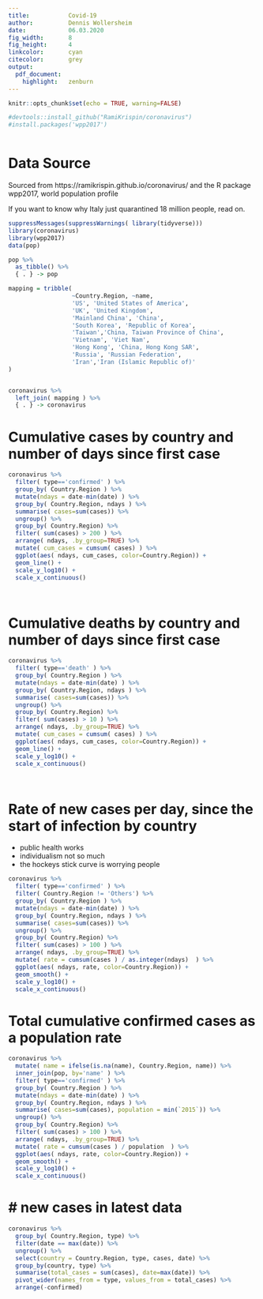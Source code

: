 ```yaml
---
title:           Covid-19 
author:          Dennis Wollersheim 
date:            06.03.2020
fig_width:       8 
fig_height:      4 
linkcolor:       cyan
citecolor:       grey
output:
  pdf_document:
    highlight:   zenburn
---
```


\tableofcontents

```r
knitr::opts_chunk$set(echo = TRUE, warning=FALSE)

#devtools::install_github("RamiKrispin/coronavirus")
#install.packages('wpp2017')



```

# Data Source

Sourced from https://ramikrispin.github.io/coronavirus/ and the R package wpp2017, world population profile

If you want to know why Italy just quarantined 18 million people, read on.


```r

suppressMessages(suppressWarnings( library(tidyverse)))
library(coronavirus)
library(wpp2017)
data(pop)

pop %>% 
  as_tibble() %>% 
  { . } -> pop

mapping = tribble(
                  ~Country.Region, ~name, 
                  'US', 'United States of America',
                  'UK', 'United Kingdom',
                  'Mainland China', 'China',
                  'South Korea', 'Republic of Korea',
                  'Taiwan','China, Taiwan Province of China',
                  'Vietnam', 'Viet Nam',
                  'Hong Kong', 'China, Hong Kong SAR',
                  'Russia', 'Russian Federation',
                  'Iran','Iran (Islamic Republic of)'
)


coronavirus %>%
  left_join( mapping ) %>% 
  { . } -> coronavirus

```
# Cumulative cases by country and number of days since first case

```r


coronavirus %>% 
  filter( type=='confirmed' ) %>%
  group_by( Country.Region ) %>%
  mutate(ndays = date-min(date) ) %>%
  group_by( Country.Region, ndays ) %>%
  summarise( cases=sum(cases)) %>%
  ungroup() %>%
  group_by( Country.Region) %>%
  filter( sum(cases) > 200 ) %>%
  arrange( ndays, .by_group=TRUE) %>%
  mutate( cum_cases = cumsum( cases) ) %>%
  ggplot(aes( ndays, cum_cases, color=Country.Region)) +
  geom_line() +
  scale_y_log10() +
  scale_x_continuous()




```


# Cumulative deaths by country and number of days since first case

```r

coronavirus %>% 
  filter( type=='death' ) %>%
  group_by( Country.Region ) %>%
  mutate(ndays = date-min(date) ) %>%
  group_by( Country.Region, ndays ) %>%
  summarise( cases=sum(cases)) %>%
  ungroup() %>%
  group_by( Country.Region) %>%
  filter( sum(cases) > 10 ) %>%
  arrange( ndays, .by_group=TRUE) %>%
  mutate( cum_cases = cumsum( cases) ) %>%
  ggplot(aes( ndays, cum_cases, color=Country.Region)) +
  geom_line() + 
  scale_y_log10() +
  scale_x_continuous()




```

# Rate of new cases per day, since the start of infection by country

 - public health works
 - individualism not so much
 - the hockeys stick curve is worrying people


```r

coronavirus %>% 
  filter( type=='confirmed' ) %>%
  filter( Country.Region != 'Others') %>%
  group_by( Country.Region ) %>%
  mutate(ndays = date-min(date) ) %>%
  group_by( Country.Region, ndays ) %>%
  summarise( cases=sum(cases)) %>%
  ungroup() %>%
  group_by( Country.Region) %>%
  filter( sum(cases) > 100 ) %>%
  arrange( ndays, .by_group=TRUE) %>%
  mutate( rate = cumsum(cases ) / as.integer(ndays)  ) %>%
  ggplot(aes( ndays, rate, color=Country.Region)) +
  geom_smooth() +
  scale_y_log10() +
  scale_x_continuous()

```



# Total cumulative confirmed cases as a population rate


```r

coronavirus %>% 
  mutate( name = ifelse(is.na(name), Country.Region, name)) %>%
  inner_join(pop, by='name' ) %>% 
  filter( type=='confirmed' ) %>%
  group_by( Country.Region ) %>%
  mutate(ndays = date-min(date) ) %>%
  group_by( Country.Region, ndays ) %>%
  summarise( cases=sum(cases), population = min(`2015`)) %>%
  ungroup() %>%
  group_by( Country.Region) %>%
  filter( sum(cases) > 100 ) %>%
  arrange( ndays, .by_group=TRUE) %>%
  mutate( rate = cumsum(cases ) / population  ) %>%
  ggplot(aes( ndays, rate, color=Country.Region)) +
  geom_smooth() +
  scale_y_log10() +
  scale_x_continuous()

```


# # new cases in latest data


```r
coronavirus %>% 
  group_by( Country.Region, type) %>%
  filter(date == max(date)) %>%
  ungroup() %>%
  select(country = Country.Region, type, cases, date) %>%
  group_by(country, type) %>%
  summarise(total_cases = sum(cases), date=max(date)) %>%
  pivot_wider(names_from = type, values_from = total_cases) %>%
  arrange(-confirmed)



```
